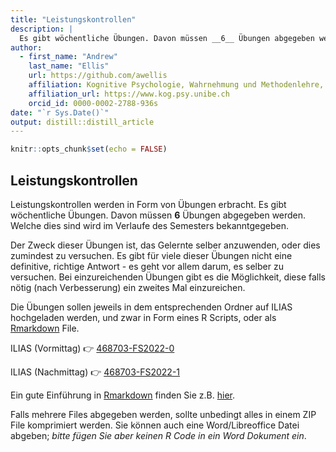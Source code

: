 ```yaml
---
title: "Leistungskontrollen"
description: |
  Es gibt wöchentliche Übungen. Davon müssen __6__ Übungen abgegeben werden. Welche dies sind wird im Verlaufe des Semesters bekanntgegeben.
author:
  - first_name: "Andrew"
    last_name: "Ellis"
    url: https://github.com/awellis
    affiliation: Kognitive Psychologie, Wahrnehmung und Methodenlehre, Universität Bern 
    affiliation_url: https://www.kog.psy.unibe.ch
    orcid_id: 0000-0002-2788-936s
date: "`r Sys.Date()`"
output: distill::distill_article
---
```


```r
knitr::opts_chunk$set(echo = FALSE)
```


## Leistungskontrollen
<!-- `r fontawesome::fa(name = "grin-beam-sweat", fill = "steelblue")`  -->

Leistungskontrollen werden in Form von Übungen erbracht. Es gibt wöchentliche Übungen. Davon müssen __6__ Übungen abgegeben werden. Welche dies sind wird im Verlaufe des Semesters bekanntgegeben.

Der Zweck dieser Übungen ist, das Gelernte selber anzuwenden, oder dies zumindest zu versuchen. Es gibt für viele dieser Übungen nicht eine definitive, richtige Antwort - es geht vor allem darum, es selber zu versuchen. Bei einzureichenden Übungen gibt es die Möglichkeit, diese falls nötig (nach Verbesserung) ein zweites Mal einzureichen.

Die Übungen sollen jeweils in dem entsprechenden Ordner auf ILIAS hochgeladen werden, und zwar in Form eines R Scripts, oder als [Rmarkdown](rmarkdown.html) File.

ILIAS (Vormittag) 👉 [468703-FS2022-0](https://ilias.unibe.ch/ilias.php?ref_id=2303490&cmd=frameset&cmdClass=ilrepositorygui&cmdNode=11o&baseClass=ilrepositorygui#il_mhead_t_focus)

ILIAS (Nachmittag) 👉 [468703-FS2022-1](https://ilias.unibe.ch/ilias.php?ref_id=2327460&cmd=frameset&cmdClass=ilrepositorygui&cmdNode=11o&baseClass=ilrepositorygui#il_mhead_t_focus)

<aside> Ein gute Einführung in [Rmarkdown](https://rmarkdown.rstudio.com/) finden Sie z.B. [hier](https://rmd4sci.njtierney.com/).</aside>


Falls mehrere Files abgegeben werden, sollte unbedingt alles in einem ZIP File komprimiert werden. Sie können auch eine Word/Libreoffice Datei abgeben; _bitte fügen Sie aber keinen R Code in ein Word Dokument ein_. 




